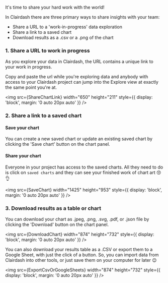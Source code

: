 
It's time to share your hard work with the world!

In Clairdash there are three primary ways to share insights with your team:

- Share a URL to a 'work-in-progress' data exploration
- Share a link to a saved chart
- Download results as a .csv or a .png of the chart

### 1. Share a URL to work in progress

As you explore your data in Clairdash, the URL contains a unique link to your work in progress.

Copy and paste the url while you're exploring data and anybody with access to your Clairdash project can jump into the Explore view at exactly the same point you're at.

<img
  src={ShareChartLink}
  width="650"
  height="211"
  style={{ display: 'block', margin: '0 auto 20px auto' }}
/>

### 2. Share a link to a saved chart

#### Save your chart

You can create a new saved chart or update an existing saved chart by clicking the 'Save chart' button on the chart panel.

#### Share your chart

Everyone in your project has access to the saved charts. All they need to do is click on `saved charts` and they can see your finished work of chart art 😚👌

<img
  src={SaveChart}
  width="1425"
  height="953"
  style={{ display: 'block', margin: '0 auto 20px auto' }}
/>

### 3. Download results as a table or chart

You can download your chart as .jpeg, .png, .svg, .pdf, or .json file by clicking the 'Download' button on the chart panel.

<img
  src={DownloadChart}
  width="874"
  height="732"
  style={{ display: 'block', margin: '0 auto 20px auto' }}
/>

You can also download your results table as a .CSV or export them to a Google Sheet, with just the click of a button. So, you can import data from Clairdash into other tools, or just save them on your computer for later 😉

<img
  src={ExportCsvOrGoogleSheets}
  width="874"
  height="732"
  style={{ display: 'block', margin: '0 auto 20px auto' }}
/>
